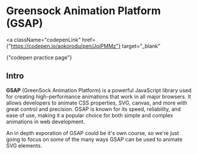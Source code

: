 
# Greensock Animation Platform (GSAP)

<a
  className="codepenLink"
  href={"https://codepen.io/aokorodu/pen/JojPMMz"}
  target="_blank"
>
  {"codepen practice page"}
</a>

## Intro

**GSAP** (GreenSock Animation Platform) is a powerful JavaScript library used for creating high-performance animations that work in all major browsers. It allows developers to animate CSS properties, SVG, canvas, and more with great control and precision. GSAP is known for its speed, reliability, and ease of use, making it a popular choice for both simple and complex animations in web development.

An in depth exporation of GSAP could be it's own course, so we're just going to focus on _some_ of the many ways GSAP can be used to animate SVG elements.
